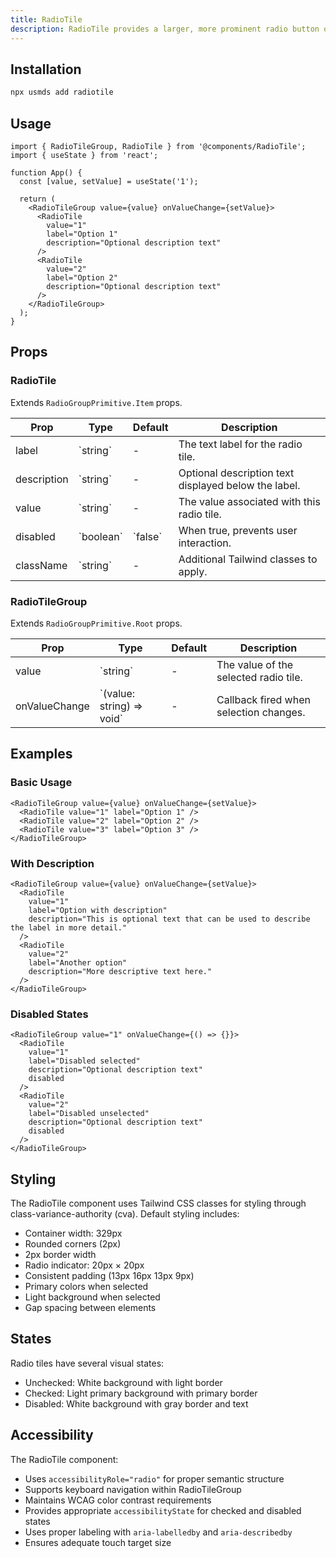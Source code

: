 ```yaml
---
title: RadioTile
description: RadioTile provides a larger, more prominent radio button option with optional description text.
---
```


## Installation

```bash
npx usmds add radiotile
```

## Usage

```tsx
import { RadioTileGroup, RadioTile } from '@components/RadioTile';
import { useState } from 'react';

function App() {
  const [value, setValue] = useState('1');

  return (
    <RadioTileGroup value={value} onValueChange={setValue}>
      <RadioTile 
        value="1" 
        label="Option 1"
        description="Optional description text" 
      />
      <RadioTile 
        value="2" 
        label="Option 2"
        description="Optional description text" 
      />
    </RadioTileGroup>
  );
}
```

## Props

### RadioTile

Extends `RadioGroupPrimitive.Item` props.

<table>
  <thead>
    <tr>
      <th>Prop</th>
      <th>Type</th>
      <th>Default</th>
      <th>Description</th>
    </tr>
  </thead>
  <tbody>
    <tr>
      <td>label</td>
      <td>`string`</td>
      <td>-</td>
      <td>The text label for the radio tile.</td>
    </tr>
    <tr>
      <td>description</td>
      <td>`string`</td>
      <td>-</td>
      <td>Optional description text displayed below the label.</td>
    </tr>
    <tr>
      <td>value</td>
      <td>`string`</td>
      <td>-</td>
      <td>The value associated with this radio tile.</td>
    </tr>
    <tr>
      <td>disabled</td>
      <td>`boolean`</td>
      <td>`false`</td>
      <td>When true, prevents user interaction.</td>
    </tr>
    <tr>
      <td>className</td>
      <td>`string`</td>
      <td>-</td>
      <td>Additional Tailwind classes to apply.</td>
    </tr>
  </tbody>
</table>

### RadioTileGroup

Extends `RadioGroupPrimitive.Root` props.

<table>
  <thead>
    <tr>
      <th>Prop</th>
      <th>Type</th>
      <th>Default</th>
      <th>Description</th>
    </tr>
  </thead>
  <tbody>
    <tr>
      <td>value</td>
      <td>`string`</td>
      <td>-</td>
      <td>The value of the selected radio tile.</td>
    </tr>
    <tr>
      <td>onValueChange</td>
      <td>`(value: string) => void`</td>
      <td>-</td>
      <td>Callback fired when selection changes.</td>
    </tr>
  </tbody>
</table>

## Examples

### Basic Usage

```tsx
<RadioTileGroup value={value} onValueChange={setValue}>
  <RadioTile value="1" label="Option 1" />
  <RadioTile value="2" label="Option 2" />
  <RadioTile value="3" label="Option 3" />
</RadioTileGroup>
```

### With Description

```tsx
<RadioTileGroup value={value} onValueChange={setValue}>
  <RadioTile
    value="1"
    label="Option with description"
    description="This is optional text that can be used to describe the label in more detail."
  />
  <RadioTile
    value="2"
    label="Another option"
    description="More descriptive text here."
  />
</RadioTileGroup>
```

### Disabled States

```tsx
<RadioTileGroup value="1" onValueChange={() => {}}>
  <RadioTile
    value="1"
    label="Disabled selected"
    description="Optional description text"
    disabled
  />
  <RadioTile
    value="2"
    label="Disabled unselected"
    description="Optional description text"
    disabled
  />
</RadioTileGroup>
```

## Styling

The RadioTile component uses Tailwind CSS classes for styling through class-variance-authority (cva). Default styling includes:

- Container width: 329px
- Rounded corners (2px)
- 2px border width
- Radio indicator: 20px × 20px
- Consistent padding (13px 16px 13px 9px)
- Primary colors when selected
- Light background when selected
- Gap spacing between elements

## States

Radio tiles have several visual states:
- Unchecked: White background with light border
- Checked: Light primary background with primary border
- Disabled: White background with gray border and text

## Accessibility

The RadioTile component:
- Uses `accessibilityRole="radio"` for proper semantic structure
- Supports keyboard navigation within RadioTileGroup
- Maintains WCAG color contrast requirements
- Provides appropriate `accessibilityState` for checked and disabled states
- Uses proper labeling with `aria-labelledby` and `aria-describedby`
- Ensures adequate touch target size
